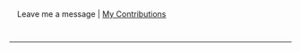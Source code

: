 {{en/Archive/Community/Users/Userbox Scenarios Team}}

<div style="width: auto; margin: 1em auto 1em auto; border-style: none; text-align: left; padding: 1em;"> Leave me a message | [http://wiki.openttd.org/Special:Contributions/Sleepie My Contributions]</div>

----